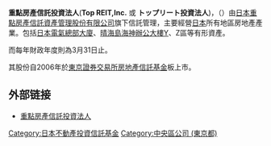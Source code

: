 {{onesource|time=2018-07-11T20:49:02+00:00}}
'''重點房產信託投資法人'''('''Top REIT,Inc.''' 或 '''トップリート投資法人''')，（{{tyo|8982}}）由[[日本|日本]][[重點房產信託資產管理股份有限公司|重點房產信託資產管理股份有限公司]]旗下信託管理，主要經營[[日本|日本]]所有地區房地產產業。包括[[日本電氣總部大廈|日本電氣總部大廈]]、[[晴海島海神辦公大樓|晴海島海神辦公大樓]]Y、Z區等有形資產。

而每年財政年度則為3月31日止。

其股份自2006年於[[東京證券交易所|東京證券交易所]][[房地產信託基金|房地產信託基金]]板上市。

== 外部链接 ==
*[https://web.archive.org/web/20111001032701/http://www.top-reit.co.jp/ 重點房產信託投資法人]

{{DEFAULTSORT:Topu Rito Toshihojin}}
[[Category:日本不動產投資信託基金|Category:日本不動產投資信託基金]]
[[Category:中央區公司_(東京都)|Category:中央區公司 (東京都)]]